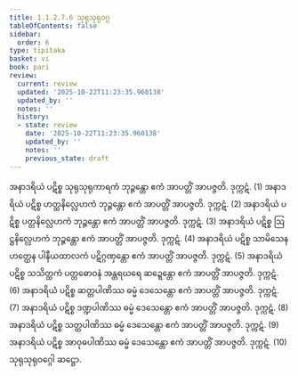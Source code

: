 ```yaml
---
title: 1.1.2.7.6 သုရုသုရုဝဂ္ဂ
tableOfContents: false
sidebar:
  order: 6
type: tipitaka
basket: vi
book: pari
review:
  current: review
  updated: '2025-10-22T11:23:35.960138'
  updated_by: ''
  notes: ''
  history:
  - state: review
    date: '2025-10-22T11:23:35.960138'
    updated_by: ''
    notes: ''
    previous_state: draft
---
```



<ReviewStatus review={frontmatter.review} showDetails={true} />

<HypothesisAnnotation frontmatter={frontmatter} />

<DynamicBreadcrumb />

<Division number="180" book="pari" e="ch" v="5" p="77">

<Paragraph number="546" book="pari">
အနာဒရိယံ ပဋိစ္စ သုရုသုရုကာရကံ ဘုဉ္ဇန္တော ဧကံ အာပတ္တိံ အာပဇ္ဇတိ. ဒုက္ကဋံ. (1)
</Paragraph>

<Paragraph number="547" book="pari">
အနာဒရိယံ ပဋိစ္စ ဟတ္ထနိလ္လေဟကံ ဘုဉ္ဇန္တော ဧကံ အာပတ္တိံ အာပဇ္ဇတိ. ဒုက္ကဋံ. (2)
</Paragraph>

<Paragraph number="548" book="pari">
အနာဒရိယံ ပဋိစ္စ ပတ္တနိလ္လေဟကံ ဘုဉ္ဇန္တော ဧကံ အာပတ္တိံ အာပဇ္ဇတိ. ဒုက္ကဋံ. (3)
</Paragraph>

<Paragraph number="549" book="pari">
အနာဒရိယံ ပဋိစ္စ ဩဋ္ဌနိလ္လေဟကံ ဘုဉ္ဇန္တော ဧကံ အာပတ္တိံ အာပဇ္ဇတိ. ဒုက္ကဋံ. (4)
</Paragraph>

<Paragraph number="550" book="pari">
အနာဒရိယံ ပဋိစ္စ သာမိသေန ဟတ္ထေန ပါနီယထာလကံ ပဋိဂ္ဂဏှန္တော ဧကံ အာပတ္တိံ အာပဇ္ဇတိ. ဒုက္ကဋံ. (5)
</Paragraph>

<Paragraph number="551" book="pari">
အနာဒရိယံ ပဋိစ္စ သသိတ္ထကံ ပတ္တဓောဝနံ အန္တရဃရေ ဆဍ္ဍေန္တော ဧကံ အာပတ္တိံ အာပဇ္ဇတိ. ဒုက္ကဋံ. (6)
</Paragraph>

<Paragraph number="552" book="pari">
အနာဒရိယံ ပဋိစ္စ ဆတ္တပါဏိဿ ဓမ္မံ ဒေသေန္တော ဧကံ အာပတ္တိံ အာပဇ္ဇတိ. ဒုက္ကဋံ. (7)
</Paragraph>

<Paragraph number="553" book="pari">
အနာဒရိယံ ပဋိစ္စ ဒဏ္ဍပါဏိဿ ဓမ္မံ ဒေသေန္တော ဧကံ အာပတ္တိံ အာပဇ္ဇတိ. ဒုက္ကဋံ. (8)
</Paragraph>

<Paragraph number="554" book="pari">
အနာဒရိယံ ပဋိစ္စ သတ္ထပါဏိဿ ဓမ္မံ ဒေသေန္တော ဧကံ အာပတ္တိံ အာပဇ္ဇတိ. ဒုက္ကဋံ. (9)
</Paragraph>

<Paragraph number="555" book="pari">
အနာဒရိယံ ပဋိစ္စ အာဝုဓပါဏိဿ ဓမ္မံ ဒေသေန္တော ဧကံ အာပတ္တိံ အာပဇ္ဇတိ. ဒုက္ကဋံ. (10)

</Paragraph>
</Division>

<Paragraph number="556" type="center" book="pari">
သုရုသုရုဝဂ္ဂေါ ဆဋ္ဌော.
</Paragraph>